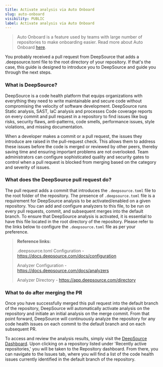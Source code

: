```yaml
---
title: Activate analysis via Auto Onboard
slug: auto-onboard
visibility: PUBLIC
label: Activate analysis via Auto Onboard
---
```

> Auto Onboard is a feature used by teams with large number of repositories to make onboarding easier. Read more about Auto Onboard [here](https://docs.deepsource.com/docs/team-view-settings#auto-onboard).

You probably received a pull request from DeepSource that adds a .deepsource.toml file to the root directory of your repository. If that's the case, this guide is designed to introduce you to DeepSource and guide you through the next steps.

### What is DeepSource?

DeepSource is a code health platform that equips organizations with everything they need to write maintainable and secure code without compromising the velocity of software development. DeepSource runs Static analysis, SAST, IaC analysis and processes Code coverage reports on every commit and pull request in a repository to find issues like bug risks, security flaws, anti-patterns, code smells, performance issues, style violations, and missing documentation.

When a developer makes a commit or a pull request, the issues they introduce are raised in the pull-request check. This allows them to address these issues before the code is merged or reviewed by other peers, thereby saving time and ensuring important problems are not overlooked. Team administrators can configure sophisticated quality and security gates to control when a pull request is blocked from merging based on the category and severity of issues.

### What does the DeepSource pull request do?

The pull request adds a commit that introduces the `.deepsource.toml` file to the root folder of the repository. The presence of `.deepsource.toml` file is a requirement for DeepSource analysis to be activated/enabled on a given repository. You can add and configure analyzers to this file, to be run on every pull requests, commit, and subsequent merges into the default branch. To ensure that DeepSource analysis is activated, it is essential to have this file located in the root directory of the repository. Please refer to the links below to configure the `.deepsource.toml` file as per your preference.

> **Reference links:**
>
> .deepsource.toml Configuration - https://docs.deepsource.com/docs/configuration
>
> Analyzer Configuration - https://docs.deepsource.com/docs/analyzers
>
> Analyzer Directory - https://app.deepsource.com/directory

### What to do after merging the PR

Once you have successfully merged this pull request into the default branch of the repository, DeepSource will automatically activate analysis on the repository and initiate an initial analysis on the merge commit. From that point forward, DeepSource will continuously analyze the repository for any code health issues on each commit to the default branch and on each subsequent PR.

To access and review the analysis results, simply visit the [DeepSource Dashboard](https://app.deepsource.com). Upon clicking on a repository listed under 'Recently active repositories,' you will be taken to the Repository dashboard. From there, you can navigate to the Issues tab, where you will find a list of the code health issues currently identified in the default branch of the repository.
